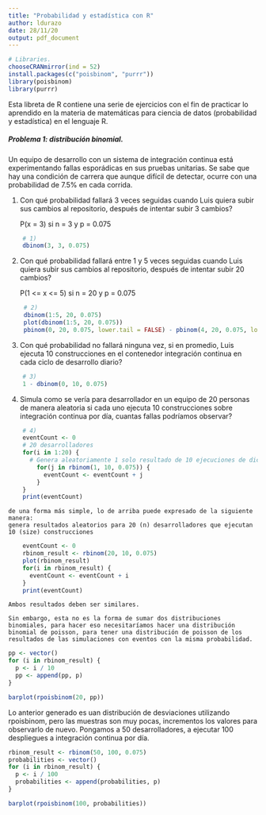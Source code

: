 ```yaml
---
title: "Probabilidad y estadística con R"
author: ldurazo
date: 28/11/20
output: pdf_document
---
```


```r
# Libraries.
chooseCRANmirror(ind = 52)
install.packages(c("poisbinom", "purrr"))
library(poisbinom)
library(purrr)
```

Esta libreta de R contiene una serie de ejercicios con el fin de practicar lo aprendido en la materia de matemáticas para ciencia de datos (probabilidad y estadística) en el lenguaje R.

##### Problema 1: distribución binomial.

Un equipo de desarrollo con un sistema de integración continua está experimentando fallas esporádicas en sus pruebas unitarias. Se sabe que hay una condición de carrera que aunque difícil de detectar, ocurre con una probabilidad de 7.5% en cada corrida.

1) Con qué probabilidad fallará 3 veces seguidas cuando Luis quiera subir sus cambios al repositorio, después de intentar subir 3 cambios?

    P(x = 3) si n = 3 y p = 0.075

```r
    # 1)
    dbinom(3, 3, 0.075)
```
2) Con qué probabilidad fallará entre 1 y 5 veces seguidas cuando Luis quiera subir sus cambios al repositorio, después de intentar subir 20 cambios?

    P(1 <= x <= 5) si n = 20 y p = 0.075
```r
    # 2)
    dbinom(1:5, 20, 0.075)
    plot(dbinom(1:5, 20, 0.075))
    pbinom(0, 20, 0.075, lower.tail = FALSE) - pbinom(4, 20, 0.075, lower.tail = FALSE)
```

3) Con qué probabilidad no fallará ninguna vez, si en promedio, Luis ejecuta 10 construcciones en el contenedor integración continua en cada ciclo de desarrollo diario?

```r
    # 3)
    1 - dbinom(0, 10, 0.075)
```

4) Simula como se vería para desarrollador en un equipo de 20 personas de manera aleatoria si cada uno ejecuta 10 construcciones sobre integración continua por día, cuantas fallas podríamos observar?

```r
    # 4)
    eventCount <- 0
    # 20 desarrolladores
    for(i in 1:20) {
      # Genera aleatoriamente 1 solo resultado de 10 ejecuciones de dicho desarrollador
        for(j in rbinom(1, 10, 0.075)) {
          eventCount <- eventCount + j
        }
    }
    print(eventCount)
```
    de una forma más simple, lo de arriba puede expresado de la siguiente manera:
    genera resultados aleatorios para 20 (n) desarrolladores que ejecutan 10 (size) construcciones
```r
    eventCount <- 0
    rbinom_result <- rbinom(20, 10, 0.075)
    plot(rbinom_result)
    for(i in rbinom_result) {
      eventCount <- eventCount + i
    }
    print(eventCount)
```
    Ambos resultados deben ser similares.

    Sin embargo, esta no es la forma de sumar dos distribuciones binomiales, para hacer eso necesitaríamos hacer una distribución binomial de poisson, para tener una distribución de poisson de los resultados de las simulaciones con eventos con la misma probabilidad.

```r
pp <- vector()
for (i in rbinom_result) {
  p <- i / 10
  pp <- append(pp, p)
}

barplot(rpoisbinom(20, pp))
```
Lo anterior generado es uan distribución de desviaciones utilizando rpoisbinom, pero las muestras son muy pocas, incrementos los valores para observarlo de nuevo. Pongamos a 50 desarrolladores, a ejecutar 100 despliegues a integración continua por día.

```r
rbinom_result <- rbinom(50, 100, 0.075)
probabilities <- vector()
for (i in rbinom_result) {
  p <- i / 100
  probabilities <- append(probabilities, p)
}

barplot(rpoisbinom(100, probabilities))
```